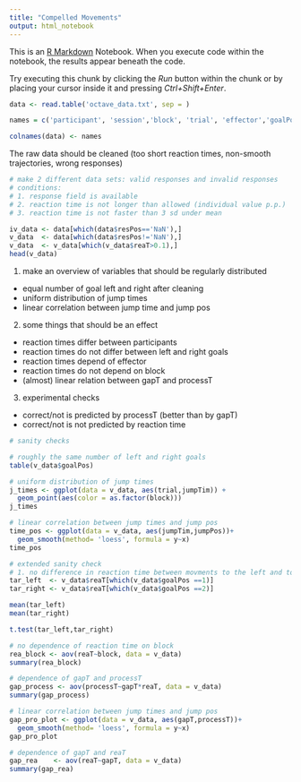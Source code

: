 ```yaml
---
title: "Compelled Movements"
output: html_notebook
---
```


This is an [R Markdown](http://rmarkdown.rstudio.com) Notebook. When you execute code within the notebook, the results appear beneath the code. 

Try executing this chunk by clicking the *Run* button within the chunk or by placing your cursor inside it and pressing *Ctrl+Shift+Enter*. 

```r
data <- read.table('octave_data.txt', sep = )

names = c('participant', 'session','block', 'trial', 'effector','goalPos', 'jumpTim',  'jumpPos',  'fixT','alReaT',  'resPos',  't_draw',  't_touched',  't_go',  't_movStart',  't_jump',  't_movEnd',  't_goal', 't_end', 'reaT', 'gapT','processT', 'correct')

colnames(data) <- names
```

The raw data should be cleaned (too short reaction times, non-smooth trajectories, wrong responses) 

```r
# make 2 different data sets: valid responses and invalid responses
# conditions: 
# 1. response field is available
# 2. reaction time is not longer than allowed (individual value p.p.)
# 3. reaction time is not faster than 3 sd under mean

iv_data <- data[which(data$resPos=='NaN'),]
v_data  <- data[which(data$resPos!='NaN'),]
v_data  <- v_data[which(v_data$reaT>0.1),]
head(v_data)
```

1. make an overview of variables that should be regularly distributed
- equal number of goal left and right after cleaning
- uniform distribution of jump times
- linear correlation between jump time and jump pos

2. some things that should be an effect
- reaction times differ between participants
- reaction times do not differ between left and right goals
- reaction times depend of effector
- reaction times do not depend on block
- (almost) linear relation between gapT and processT

3. experimental checks
- correct/not is predicted by processT (better than by gapT)
- correct/not is not predicted by reaction time


```r
# sanity checks

# roughly the same number of left and right goals
table(v_data$goalPos)

# uniform distribution of jump times
j_times <- ggplot(data = v_data, aes(trial,jumpTim)) +
  geom_point(aes(color = as.factor(block)))
j_times

# linear correlation between jump times and jump pos
time_pos <- ggplot(data = v_data, aes(jumpTim,jumpPos))+
  geom_smooth(method= 'loess', formula = y~x)
time_pos

```

```r
# extended sanity check
# 1. no difference in reaction time between movments to the left and to the right
tar_left  <- v_data$reaT[which(v_data$goalPos ==1)]
tar_right <- v_data$reaT[which(v_data$goalPos ==2)]

mean(tar_left)
mean(tar_right)

t.test(tar_left,tar_right)

# no dependence of reaction time on block
rea_block <- aov(reaT~block, data = v_data)
summary(rea_block)

# dependence of gapT and processT
gap_process <- aov(processT~gapT*reaT, data = v_data)
summary(gap_process)

# linear correlation between jump times and jump pos
gap_pro_plot <- ggplot(data = v_data, aes(gapT,processT))+
  geom_smooth(method= 'loess', formula = y~x)
gap_pro_plot

# dependence of gapT and reaT
gap_rea    <- aov(reaT~gapT, data = v_data)
summary(gap_rea)
```

